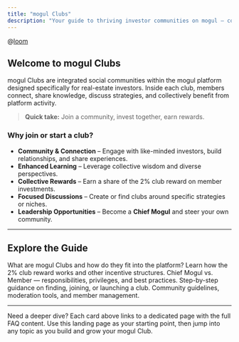 ```yaml
---
title: "mogul Clubs"
description: "Your guide to thriving investor communities on mogul — connect, learn, and earn together."
---
```


@[loom](https://www.loom.com/embed/c223c2dfe60c421db6e4fe2f32bdbe5b)

## Welcome to mogul Clubs

mogul Clubs are integrated social communities within the mogul platform designed specifically for real-estate investors. Inside each club, members connect, share knowledge, discuss strategies, and collectively benefit from platform activity.

> **Quick take:** Join a community, invest together, earn rewards.

### Why join or start a club?

- **Community & Connection** – Engage with like-minded investors, build relationships, and share experiences.
- **Enhanced Learning** – Leverage collective wisdom and diverse perspectives.
- **Collective Rewards** – Earn a share of the 2% club reward on member investments.
- **Focused Discussions** – Create or find clubs around specific strategies or niches.
- **Leadership Opportunities** – Become a **Chief Mogul** and steer your own community.

---

## Explore the Guide

<CardGroup cols={2}>
  <Card title="Understanding mogul Clubs" icon="handshake" href="./understanding-mogul-clubs">
    What are mogul Clubs and how do they fit into the platform?
  </Card>
  <Card title="Rewards & Mechanics" icon="coins" href="./rewards-and-mechanics">
    Learn how the 2% club reward works and other incentive structures.
  </Card>
  <Card title="Roles & Participation" icon="users" href="./roles-and-participation">
    Chief Mogul vs. Member — responsibilities, privileges, and best practices.
  </Card>
  <Card title="Joining & Creating Clubs" icon="circle-plus" href="./joining-and-creating">
    Step-by-step guidance on finding, joining, or launching a club.
  </Card>
  <Card title="Governance & Moderation" icon="gavel" href="./governance-and-moderation">
    Community guidelines, moderation tools, and member management.
  </Card>
</CardGroup>

---

Need a deeper dive? Each card above links to a dedicated page with the full FAQ content. Use this landing page as your starting point, then jump into any topic as you build and grow your mogul Club.